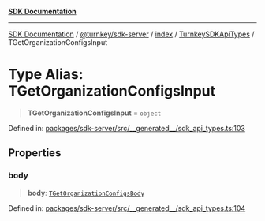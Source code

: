 [**SDK Documentation**](../../../../../../README.mdx)

***

[SDK Documentation](../../../../../../packages.mdx) / [@turnkey/sdk-server](../../../../README.mdx) / [index](../../../README.mdx) / [TurnkeySDKApiTypes](../README.mdx) / TGetOrganizationConfigsInput

# Type Alias: TGetOrganizationConfigsInput

> **TGetOrganizationConfigsInput** = `object`

Defined in: [packages/sdk-server/src/\_\_generated\_\_/sdk\_api\_types.ts:103](https://github.com/tkhq/sdk/blob/078f5423e923fbd1d7fd39440402d7f01d09c3d0/packages/sdk-server/src/__generated__/sdk_api_types.ts#L103)

## Properties

### body

> **body**: [`TGetOrganizationConfigsBody`](TGetOrganizationConfigsBody.mdx)

Defined in: [packages/sdk-server/src/\_\_generated\_\_/sdk\_api\_types.ts:104](https://github.com/tkhq/sdk/blob/078f5423e923fbd1d7fd39440402d7f01d09c3d0/packages/sdk-server/src/__generated__/sdk_api_types.ts#L104)
